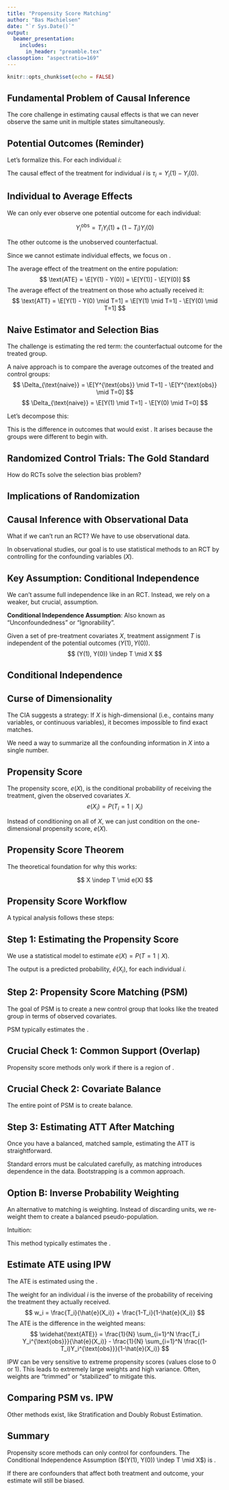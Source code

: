 ```yaml
---
title: "Propensity Score Matching"
author: "Bas Machielsen"
date: "`r Sys.Date()`"
output:
  beamer_presentation:
    includes:
      in_header: "preamble.tex"
classoption: "aspectratio=169"
---
```


```r
knitr::opts_chunk$set(echo = FALSE)
```

## Fundamental Problem of Causal Inference

The core challenge in estimating causal effects is that we can never observe the same unit in multiple states simultaneously.

\begin{itemize}
    \item We want to know: "What would have happened to a person if they \alert{had not} received the treatment, given that they \alert{did} receive it?"
    \item This "what if" scenario is the \alert{counterfactual}.
    \item We can only observe one of the two potential outcomes for any individual.
\end{itemize}

## Potential Outcomes (Reminder)

Let's formalize this. For each individual $i$:

\begin{itemize}
    \item $T_i$: The treatment status.
    \begin{itemize}
        \item $T_i = 1$ if treated
        \item $T_i = 0$ if control
    \end{itemize}
    \item $Y_i(1)$: The potential outcome if the individual receives the treatment.
    \item $Y_i(0)$: The potential outcome if the individual does not receive the treatment.
\end{itemize}

The causal effect of the treatment for individual $i$ is $\tau_i = Y_i(1) - Y_i(0)$.


## Individual to Average Effects

We can only ever observe one potential outcome for each individual:

$$ Y_i^{\text{obs}} = T_i Y_i(1) + (1-T_i)Y_i(0) $$

The other outcome is the unobserved counterfactual.


Since we cannot estimate individual effects, we focus on \alert{average treatment effects}.

The average effect of the treatment on the entire population:
$$ \text{ATE} = \E[Y(1) - Y(0)] = \E[Y(1)] - \E[Y(0)] $$
The average effect of the treatment on those who actually received it:
$$ \text{ATT} = \E[Y(1) - Y(0) \mid T=1] = \E[Y(1) \mid T=1] - \E[Y(0) \mid T=1] $$

## Naive Estimator and Selection Bias

The challenge is estimating the red term: the counterfactual outcome for the treated group.

A naive approach is to compare the average outcomes of the treated and control groups:
$$ \Delta_{\text{naive}} = \E[Y^{\text{obs}} \mid T=1] - \E[Y^{\text{obs}} \mid T=0] $$
$$ \Delta_{\text{naive}} = \E[Y(1) \mid T=1] - \E[Y(0) \mid T=0] $$

Let's decompose this:
\begin{align*}
\Delta_{\text{naive}} &= \E[Y(1) \mid T=1] - \E[Y(0) \mid T=1] \\
                & \quad + \E[Y(0) \mid T=1] - \E[Y(0) \mid T=0] \\
                \\
                &= \underbrace{\text{ATT}}_{\text{Causal Effect}} + \underbrace{\text{Selection Bias}}_{\text{Confounding}}
\end{align*}

This is the difference in outcomes that would exist \textit{even if no one was treated}. It arises because the groups were different to begin with.

## Randomized Control Trials: The Gold Standard

How do RCTs solve the selection bias problem?
\begin{itemize}
    \item By randomly assigning treatment, we ensure that the treatment status $T$ is statistically independent of the potential outcomes $(Y(1), Y(0))$.
    
    \begin{center}
    \alert{$T \indep (Y(1), Y(0))$}
    \end{center}
    
    \item This means the treated and control groups are, on average, identical in all characteristics (both observed and unobserved) before treatment.
\end{itemize}


## Implications of Randomization

\begin{block}{Implication of Randomization}
If $T$ is independent of potential outcomes, then:
\begin{itemize}
    \item $\E[Y(0) \mid T=1] = \E[Y(0) \mid T=0] = \E[Y(0)]$
    \item The selection bias term goes to zero!
    \item $\Delta_{\text{naive}} = \text{ATT} = \text{ATE}$
\end{itemize}
The simple difference in means is an unbiased estimator of the causal effect.
\end{block}

## Causal Inference with Observational Data

What if we can't run an RCT? We have to use observational data.
\begin{itemize}
    \item In observational data, treatment is \alert{not} randomly assigned.
    \item Individuals may "select" into treatment based on characteristics that also affect the outcome.
    \item These characteristics are called \alert{confounders}.
\end{itemize}

In observational studies, our goal is to use statistical methods to \textit{emulate} an RCT by controlling for the confounding variables ($X$).

## Key Assumption: Conditional Independence


We can't assume full independence like in an RCT. Instead, we rely on a weaker, but crucial, assumption.

**Conditional Independence Assumption**:
Also known as "Unconfoundedness" or "Ignorability".

Given a set of pre-treatment covariates $X$, treatment assignment $T$ is independent of the potential outcomes $(Y(1), Y(0))$.
$$ (Y(1), Y(0)) \indep T \mid X $$

## Conditional Independence 

\textbf{In plain English:}
\begin{itemize}
    \item Within strata defined by the covariates $X$, treatment assignment is "as good as random".
    \item If we compare a treated person and a control person with the \alert{same values of X}, any difference in their outcomes should be due to the treatment, not pre-existing differences.
    \item This implies we have measured and controlled for \textit{all common causes} of treatment and outcome. \alert{This is a strong, untestable assumption!}
\end{itemize}


## Curse of Dimensionality

The CIA suggests a strategy:
\begin{enumerate}
    \item Stratify the data based on the covariates $X$.
    \item Within each stratum, compare the average outcomes of the treated and controls.
    \item Average these differences across all strata to get the ATE.
\end{enumerate}

If $X$ is high-dimensional (i.e., contains many variables, or continuous variables), it becomes impossible to find exact matches.
\begin{itemize}
    \item For a given treated unit, we might not find any control units with the \textit{exact same} values for all covariates.
    \item This is the \alert{curse of dimensionality}.
\end{itemize}

We need a way to summarize all the confounding information in $X$ into a single number.

## Propensity Score

The propensity score, $e(X)$, is the conditional probability of receiving the treatment, given the observed covariates $X$.
$$ e(X_i) = P(T_i = 1 \mid X_i) $$

\begin{itemize}
    \item The propensity score is a "balancing score".
    \item It summarizes all the information in the covariates $X$ related to treatment selection.
    \item Two individuals with the same propensity score, one treated and one control, are like a "pseudo-randomized" pair because their probability of treatment was the same.
\end{itemize}

\textbf{Key Idea:} Instead of conditioning on all of $X$, we can just condition on the one-dimensional propensity score, $e(X)$.

## Propensity Score Theorem

The theoretical foundation for why this works:

\begin{block}{Propensity Score Theorem}
If the Conditional Independence Assumption holds for $X$:
$$ (Y(1), Y(0)) \indep T \mid X $$
Then it also holds for the propensity score $e(X)$:
$$ (Y(1), Y(0)) \indep T \mid e(X) $$
\end{block}

\begin{itemize}
    \item \textbf{This is powerful!} It reduces a multi-dimensional conditioning problem to a single-dimensional one.
    \item We can now match or adjust on a single variable, the propensity score, to remove confounding bias from the observed covariates $X$.
    \item After conditioning on $e(X)$, the distribution of the covariates $X$ should be the same between the treated and control groups.
\end{itemize}

$$ X \indep T \mid e(X) $$

## Propensity Score Workflow

A typical analysis follows these steps:

\begin{enumerate}
    \item \textbf{Estimate the Propensity Score:}
    \begin{itemize}
        \item Model $P(T=1 \mid X)$ using a binary regression model (e.g., logistic regression or probit).
        \item The covariates $X$ should be all variables that are thought to be confounders.
    \end{itemize}
    \item \textbf{Use the Score to Balance Covariates:}
    \begin{itemize}
        \item Apply a method like Matching, Stratification, or Weighting.
        \item Check for \alert{common support} (overlap).
        \item Check for \alert{covariate balance} in the matched/weighted sample.
    \end{itemize}
    \item \textbf{Estimate the Treatment Effect:}
    \begin{itemize}
        \item Calculate the difference in outcomes in the new, balanced sample.
        \item Calculate standard errors.
    \end{itemize}
\end{enumerate}

## Step 1: Estimating the Propensity Score


We use a statistical model to estimate $e(X) = P(T=1 \mid X)$.
\begin{itemize}
    \item Most commonly, a \alert{logistic regression} is used:
    $$ \log\left(\frac{P(T=1 \mid X)}{1-P(T=1 \mid X)}\right) = \beta_0 + \beta_1 X_1 + \dots + \beta_k X_k $$
    \item The choice of covariates $X$ is crucial. They should be pre-treatment variables that theoretically influence both treatment selection and the outcome.
    \item The goal is \textbf{not} to build the best predictive model for T! The goal is to create a score that \alert{balances the covariates} between the treated and control groups.
    \item Including interaction terms and polynomials can help achieve better balance.
\end{itemize}
The output is a predicted probability, $\hat{e}(X_i)$, for each individual $i$.

## Step 2: Propensity Score Matching (PSM)

The goal of PSM is to create a new control group that looks like the treated group in terms of observed covariates.
\begin{itemize}
    \item For each treated unit, find one or more control units with a very similar propensity score.
    \item Discard all control units that are not selected as matches.
\end{itemize}

\textbf{Common Matching Algorithms:}
\begin{itemize}
    \item \alert{Nearest Neighbor Matching:} Match each treated unit to the control unit with the closest propensity score. Can be done with or without replacement.
    \item \alert{Caliper Matching:} A nearest neighbor match is only made if the distance is within a pre-defined threshold (the "caliper"). This avoids bad matches.
    \item \alert{Radius Matching:} Match each treated unit to \textit{all} control units within a certain radius.
\end{itemize}

PSM typically estimates the \alert{Average Treatment Effect on the Treated (ATT)}.

## Crucial Check 1: Common Support (Overlap)

Propensity score methods only work if there is a region of \alert{common support}.
\begin{itemize}
    \item This means the range of propensity scores should overlap substantially between the treated and control groups.
    \item If there are treated units with propensity scores higher than any control unit (or vice versa), we cannot find a suitable match for them.
    \item Units that fall outside the common support region must be discarded from the analysis.
\end{itemize}


## Crucial Check 2: Covariate Balance

The entire point of PSM is to create balance. \alert{You must check if you succeeded!}
\begin{itemize}
    \item After matching, the means (and distributions) of the covariates $X$ should be nearly identical between the treated group and the matched control group.
    \item A common diagnostic is the \alert{Standardized Mean Difference (SMD)} for each covariate.
    $$ \text{SMD} = \frac{\bar{X}_{\text{treated}} - \bar{X}_{\text{control}}}{\sqrt{(\sigma^2_{\text{treated}} + \sigma^2_{\text{control}})/2}} $$
    \item Rule of thumb: After matching, SMD should be less than 0.1 for all covariates.
    \item If balance is not achieved, you must go back and re-specify your propensity score model (e.g., add interactions, polynomials).
\end{itemize}

## Step 3: Estimating ATT After Matching

Once you have a balanced, matched sample, estimating the ATT is straightforward.

\begin{itemize}
    \item Let $S_M$ be the set of matched units (all treated units within common support, and their matched controls).
    \item The ATT is simply the difference in average outcomes within this matched sample.
    
    $$ \widehat{\text{ATT}} = \frac{1}{N_T} \sum_{i \in T \cap S_M} Y_i^{\text{obs}} - \frac{1}{N_T} \sum_{j \in C \cap S_M} w_j Y_j^{\text{obs}} $$
    
    where $N_T$ is the number of treated units and $w_j$ are weights reflecting how many times a control unit $j$ was used as a match. (For 1-to-1 matching, $w_j=1$).
\end{itemize}

Standard errors must be calculated carefully, as matching introduces dependence in the data. Bootstrapping is a common approach.

## Option B: Inverse Probability Weighting


An alternative to matching is weighting. Instead of discarding units, we re-weight them to create a balanced pseudo-population.

Intuition:
\begin{itemize}
    \item A treated person with a \textit{low} propensity score ($e(X) \approx 0$) was "surprising" to be treated. They get a large weight.
    \item A control person with a \textit{high} propensity score ($e(X) \approx 1$) was "surprising" to be a control. They also get a large weight.
    \item The weights make the sample look like one in which treatment was assigned randomly.
\end{itemize}

This method typically estimates the \alert{Average Treatment Effect (ATE)}.

## Estimate ATE using IPW

The ATE is estimated using the \alert{Horvitz-Thompson estimator}.

The weight for an individual $i$ is the inverse of the probability of receiving the treatment they actually received.
$$ w_i = \frac{T_i}{\hat{e}(X_i)} + \frac{1-T_i}{1-\hat{e}(X_i)} $$
The ATE is the difference in the weighted means:
$$ \widehat{\text{ATE}} = \frac{1}{N} \sum_{i=1}^N \frac{T_i Y_i^{\text{obs}}}{\hat{e}(X_i)} - \frac{1}{N} \sum_{i=1}^N \frac{(1-T_i)Y_i^{\text{obs}}}{1-\hat{e}(X_i)} $$

IPW can be very sensitive to extreme propensity scores (values close to 0 or 1). This leads to extremely large weights and high variance. Often, weights are "trimmed" or "stabilized" to mitigate this.

## Comparing PSM vs. IPW

\begin{columns}
\begin{column}{0.5\textwidth}
    \textbf{Propensity Score Matching (PSM)}
    \begin{itemize}
        \item \textbf{Estimand:} Usually ATT
        \item \textbf{Pros:}
            \begin{itemize}
                \item Intuitive
                \item Easy to check balance
                \item More robust to misspecification if good matches are found
            \end{itemize}
        \item \textbf{Cons:}
            \begin{itemize}
                \item Discards data (inefficient)
                \item Choice of algorithm matters
            \end{itemize}
    \end{itemize}
\end{column}

\begin{column}{0.5\textwidth}
    \textbf{Inverse Probability Weighting (IPW)}
    \begin{itemize}
        \item \textbf{Estimand:} Usually ATE
        \item \textbf{Pros:}
            \begin{itemize}
                \item Uses all data (efficient)
                \item Statistically elegant
            \end{itemize}
        \item \textbf{Cons:}
            \begin{itemize}
                \item Can be highly sensitive to extreme weights (p-scores near 0 or 1)
                \item Can have high variance
            \end{itemize}
    \end{itemize}
\end{column}
\end{columns}

\vspace{1cm}
Other methods exist, like Stratification and Doubly Robust Estimation.

## Summary


\begin{itemize}
    \item Propensity score methods are powerful tools for estimating causal effects from observational data by mimicking an RCT.
    \item They rely on the Potential Outcomes framework and aim to eliminate selection bias.
    \item Key steps: estimate p-score, balance covariates (via matching/weighting), check balance, estimate effect.
\end{itemize}

Propensity score methods can only control for \textbf{observed} confounders. The Conditional Independence Assumption ($(Y(1), Y(0)) \indep T \mid X$) is \textbf{untestable}.

If there are \textit{unobserved} confounders that affect both treatment and outcome, your estimate will still be biased.

\textbf{Propensity scores are a tool to fix a problem you can see, not one you can't.}

